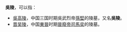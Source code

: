 '''吳陵'''，可以指：
*[[吳高陵|吳高陵]]，中国三国时期吳武烈帝[[孫堅|孫堅]]的陵墓，又名'''吳陵'''。
*[[吳陵_(晉)|晋吴陵]]，中国[[東晉|東晉]]时期[[晉廢帝|晉廢帝]][[司馬奕|司馬奕]]的陵墓。

{{Disambig|Cat=二字墓葬建筑消歧义}}